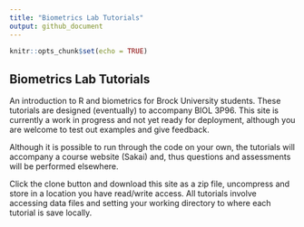 ```yaml
---
title: "Biometrics Lab Tutorials"
output: github_document
---
```


```r
knitr::opts_chunk$set(echo = TRUE)
```

## Biometrics Lab Tutorials

An introduction to R and biometrics for Brock University students.  These tutorials are designed (eventually) to accompany BIOL 3P96.  This site is currently a work in progress and not yet ready for deployment, although you are welcome to test out examples and give feedback.  

Although it is possible to run through the code on your own, the tutorials will accompany a course website (Sakai) and, thus questions and assessments will be performed elsewhere.

Click the clone button and download this site as a zip file, uncompress and store in a location you have read/write access.  All tutorials involve accessing data files and setting your working directory to where each tutorial is save locally.  




